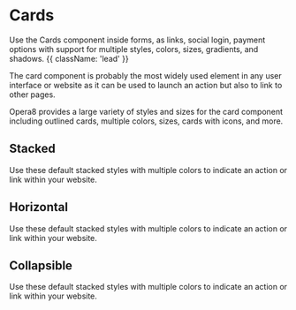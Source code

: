 
# Cards

Use the Cards component inside forms, as links, social login, payment options with support for multiple styles, colors, sizes, gradients, and shadows. {{ className: 'lead' }}

The card component is probably the most widely used element in any user interface or website as it can be used to launch an action but also to link to other pages.

Opera8 provides a large variety of styles and sizes for the card component including outlined cards, multiple colors, sizes, cards with icons, and more.


## Stacked

Use these default stacked styles with multiple colors to indicate an action or link within your website.

<Stacked />

## Horizontal

Use these default stacked styles with multiple colors to indicate an action or link within your website.

<Horizontal />

## Collapsible

Use these default stacked styles with multiple colors to indicate an action or link within your website.

<Collapsible />